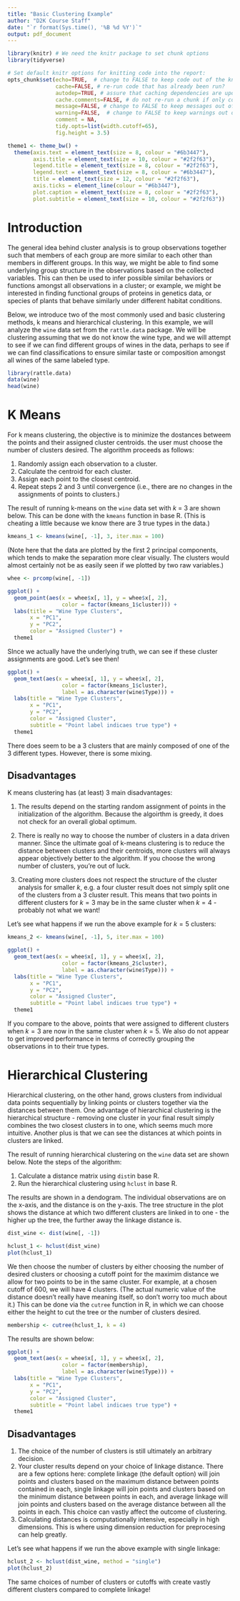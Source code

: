 ```yaml
---
title: "Basic Clustering Example"
author: "D2K Course Staff"
date: "`r format(Sys.time(), '%B %d %Y')`"
output: pdf_document
---
```


```r
library(knitr) # We need the knitr package to set chunk options
library(tidyverse)

# Set default knitr options for knitting code into the report:
opts_chunk$set(echo=TRUE,  # change to FALSE to keep code out of the knitted document
               cache=FALSE, # re-run code that has already been run?
               autodep=TRUE, # assure that caching dependencies are updated correctly
               cache.comments=FALSE, # do not re-run a chunk if only comments are changed
               message=FALSE, # change to FALSE to keep messages out of the knitted document
               warning=FALSE,  # change to FALSE to keep warnings out of the knitted document
               comment = NA,
               tidy.opts=list(width.cutoff=65),
               fig.height = 3.5)

theme1 <- theme_bw() +
  theme(axis.text = element_text(size = 8, colour = "#6b3447"),
        axis.title = element_text(size = 10, colour = "#2f2f63"),
        legend.title = element_text(size = 8, colour = "#2f2f63"),
        legend.text = element_text(size = 8, colour = "#6b3447"), 
        title = element_text(size = 12, colour = "#2f2f63"), 
        axis.ticks = element_line(colour = "#6b3447"),
        plot.caption = element_text(size = 8, colour = "#2f2f63"),
        plot.subtitle = element_text(size = 10, colour = "#2f2f63"))
```

# Introduction

The general idea behind cluster analysis is to group observations together such that members of each group are more similar to each other than members in different groups. In this way, we might be able to find some underlying group structure in the observations based on the collected variables. This can then be used to infer possible similar behaviors or functions amongst all observations in a cluster; or example, we might be interested in finding functional groups of proteins in genetics data, or species of plants that behave similarly under different habitat conditions.

Below, we introduce two of the most commonly used and basic clustering methods, k means and hierarchical clustering. In this example, we will analyze the `wine` data set from the `rattle.data` package. We will be clustering assuming that we do not know the wine type, and we will attempt to see if we can find different groups of wines in the data, perhaps to see if we can find classifications to ensure similar taste or composition amongst all wines of the same labeled type.

```r
library(rattle.data)
data(wine)
head(wine)
```

\newpage

# K Means

For k means clustering, the objective is to minimize the dostances betweem the points and their assigned cluster centroids. the user must choose the number of clusters desired. The algorithm proceeds as follows:

1. Randomly assign each observation to a cluster.
2. Calculate the centroid for each cluster.
3. Assign each point to the closest centroid.
4. Repeat steps 2 and 3 until convergence (i.e., there are no changes in the assignments of points to clusters.)

The result of running k-means on the `wine` data set with $k$ = 3 are shown below. This can be done with the `kmeans` function in base R. (This is cheating a little because we know there are 3 true types in the data.)

```r
kmeans_1 <- kmeans(wine[, -1], 3, iter.max = 100)
```

(Note here that the data are plotted by the first 2 principal components, which tends to make the separation more clear visually. The clusters would almost certainly not be as easily seen if we plotted by two raw variables.)

```r
whee <- prcomp(wine[, -1])

ggplot() +
  geom_point(aes(x = whee$x[, 1], y = whee$x[, 2], 
                 color = factor(kmeans_1$cluster))) +
  labs(title = "Wine Type Clusters",
       x = "PC1",
       y = "PC2",
       color = "Assigned Cluster") +
  theme1
```

SInce we actually have the underlying truth, we can see if these cluster assignments are good. Let's see then!

```r
ggplot() +
  geom_text(aes(x = whee$x[, 1], y = whee$x[, 2], 
                 color = factor(kmeans_1$cluster),
                 label = as.character(wine$Type))) +
  labs(title = "Wine Type Clusters",
       x = "PC1",
       y = "PC2",
       color = "Assigned Cluster",
       subtitle = "Point label indicaes true type") +
  theme1
```

There does seem to be a 3 clusters that are mainly composed of one of the 3 different types. However, there is some mixing.

## Disadvantages

K means clustering has (at least) 3 main disadvantages:

1. The results depend on the starting random assignment of points in the initialization of the algorithm. Because the algoirthm is greedy, it does not check for an overall global optimum.

2. There is really no way to choose the number of clusters in a data driven manner. Since the ultimate goal of k-means clustering is to reduce the distance between clusters and their centroids, more clusters will always appear objectively better to the algorithm. If you choose the wrong number of clusters, you're out of luck.

3. Creating more clusters does not respect the structure of the cluster analysis for smaller $k$, e.g. a four cluster result does not simply split one of the clusters from a 3 cluster result. This means that two points in different clusters for $k = 3$ may be in the same cluster when $k = 4$ - probably not what we want!

Let's see what happens if we run the above example for $k = 5$ clusters:

```r
kmeans_2 <- kmeans(wine[, -1], 5, iter.max = 100)
```

```r
ggplot() +
  geom_text(aes(x = whee$x[, 1], y = whee$x[, 2], 
                 color = factor(kmeans_2$cluster),
                 label = as.character(wine$Type))) +
  labs(title = "Wine Type Clusters",
       x = "PC1",
       y = "PC2",
       color = "Assigned Cluster",
       subtitle = "Point label indicaes true type") +
  theme1
```

If you compare to the above, points that were assigned to different clusters when $k = 3$ are now in the same cluster when $k = 5$. We also do not appear to get improved performance in terms of correctly grouping the observations in to their true types.

\newpage

# Hierarchical Clustering

Hierarchical clustering, on the other hand, grows clusters from individual data points sequentially by linking points or clusters together via the distances between them. One advantage of hierarchical clustering is the hierarchical structure - removing one cluster in your final result simply combines the two closest clusters in to one, which seems much more intuitive. Another plus is that we can see the distances at which points in clusters are linked.

The result of running hierarchical clustering on the `wine` data set are shown below. Note the steps of the algorithm:

1. Calculate a distance matrix using `dist`in base R.
2. Run the hierarchical clustering using `hclust` in base R.

The results are shown in a dendogram. The individual observations are on the x-axis, and the distance is on the y-axis. The tree structure in the plot shows the distance at which two different clusters are linked in to one - the higher up the tree, the further away the linkage distance is.

```r
dist_wine <- dist(wine[, -1])

hclust_1 <- hclust(dist_wine)
plot(hclust_1)
```

We then choose the number of clusters by either choosing the number of desired clusters or choosing a cutoff point for the maximim distance we allow for two points to be in the same cluster. For example, at a chosen cutoff of 600, we will have 4 clusters. (The actual numeric value of the distance doesn't really have meaning itself, so don't worry too much about it.) This can be done via the `cutree` function in R, in which we can choose either the height to cut the tree or the number of clusters desired.

```r
membership <- cutree(hclust_1, k = 4)
```

The results are shown below:

```r
ggplot() +
  geom_text(aes(x = whee$x[, 1], y = whee$x[, 2], 
                 color = factor(membership),
                 label = as.character(wine$Type))) +
  labs(title = "Wine Type Clusters",
       x = "PC1",
       y = "PC2",
       color = "Assigned Cluster",
       subtitle = "Point label indicaes true type") +
  theme1
```


## Disadvantages

1. The choice of the number of clusters is still ultimately an arbitrary decision.
2. Your cluster results depend on your choice of linkage distance. There are a few options here: complete linkage (the default option) will join points and clusters based on the maximum distance between points contained in each, single linkage will join points and clusters based on the minimum distance between points in each, and average linkage will join points and clusters based on the average distance between all the points in each. This choice can vastly affect the outcome of clustering. 
3. Calculating distances is computationally intensive, especially in high dimensions. This is where using dimension reduction for preprocesing can help greatly.

Let's see what happens if we run the above example with single linkage:

```r
hclust_2 <- hclust(dist_wine, method = "single")
plot(hclust_2)
```

The same choices of number of clusters or cutoffs with create vastly different clusters compared to complete linkage!